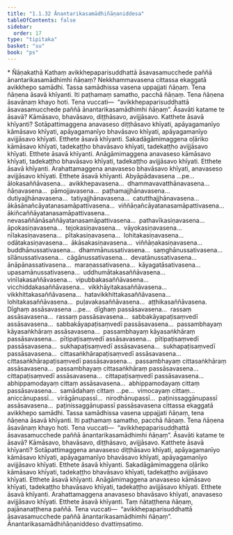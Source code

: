 ```yaml
---
title: "1.1.32 Ānantarikasamādhiñāṇaniddesa"
tableOfContents: false
sidebar:
  order: 17
type: "tipitaka"
basket: "su"
book: "ps"
---
```



<DynamicBreadcrumb />

<Paragraph type="center" book="ps">
* Ñāṇakathā
</Paragraph>


<Division number="80" book="ps" bookNo="26" page="91">

<Paragraph number="551" book="ps">
Kathaṃ avikkhepaparisuddhattā āsavasamucchede paññā ānantarikasamādhimhi ñāṇaṃ? Nekkhammavasena cittassa ekaggatā avikkhepo samādhi. Tassa samādhissa vasena uppajjati ñāṇaṃ. Tena ñāṇena āsavā khīyanti. Iti paṭhamaṃ samatho, pacchā ñāṇaṃ. Tena ñāṇena āsavānaṃ khayo hoti. Tena vuccati—  “avikkhepaparisuddhattā āsavasamucchede paññā ānantarikasamādhimhi ñāṇaṃ”.
</Paragraph>

<Paragraph number="552" book="ps">
<Emphasis>Āsavā</Emphasis>ti katame te āsavā? Kāmāsavo, bhavāsavo, diṭṭhāsavo, avijjāsavo.
</Paragraph>

<Paragraph number="553" book="ps">
Katthete āsavā khīyanti? Sotāpattimaggena anavaseso diṭṭhāsavo khīyati, apāyagamanīyo kāmāsavo khīyati, apāyagamanīyo bhavāsavo khīyati, apāyagamanīyo avijjāsavo khīyati. Etthete āsavā khīyanti. Sakadāgāmimaggena oḷāriko kāmāsavo khīyati, tadekaṭṭho bhavāsavo khīyati, tadekaṭṭho avijjāsavo khīyati. Etthete āsavā khīyanti. Anāgāmimaggena anavaseso kāmāsavo khīyati, tadekaṭṭho bhavāsavo khīyati, tadekaṭṭho avijjāsavo khīyati. Etthete āsavā khīyanti. Arahattamaggena anavaseso bhavāsavo khīyati, anavaseso avijjāsavo khīyati. Etthete āsavā khīyanti.
</Paragraph>

<Paragraph number="554" book="ps">
Abyāpādavasena …pe…  ālokasaññāvasena…  avikkhepavasena…  dhammavavatthānavasena…  ñāṇavasena…  pāmojjavasena…  paṭhamajjhānavasena…  dutiyajjhānavasena…  tatiyajjhānavasena…  catutthajjhānavasena…  ākāsānañcāyatanasamāpattivasena…  viññāṇañcāyatanasamāpattivasena…  ākiñcaññāyatanasamāpattivasena…  nevasaññānāsaññāyatanasamāpattivasena…  pathavīkasiṇavasena…  āpokasiṇavasena…  tejokasiṇavasena…  vāyokasiṇavasena…  nīlakasiṇavasena…  pītakasiṇavasena…  lohitakasiṇavasena…  odātakasiṇavasena…  ākāsakasiṇavasena…  viññāṇakasiṇavasena…  buddhānussativasena…  dhammānussativasena…  saṃghānussativasena…  sīlānussativasena…  cāgānussativasena…  devatānussativasena…  ānāpānassativasena…  maraṇassativasena…  kāyagatāsativasena…  upasamānussativasena…  uddhumātakasaññāvasena…  vinīlakasaññāvasena…  vipubbakasaññāvasena…  vicchiddakasaññāvasena…  vikkhāyitakasaññāvasena…  vikkhittakasaññāvasena…  hatavikkhittakasaññāvasena…  lohitakasaññāvasena…  puḷavakasaññāvasena…  aṭṭhikasaññāvasena.
</Paragraph>

</Division>
<Division number="81" book="ps" bookNo="26" page="92">

<Paragraph number="555" book="ps">
Dīghaṃ assāsavasena …pe…  dīghaṃ passāsavasena…  rassaṃ assāsavasena…  rassaṃ passāsavasena…  sabbakāyapaṭisaṃvedī assāsavasena…  sabbakāyapaṭisaṃvedī passāsavasena…  passambhayaṃ kāyasaṅkhāraṃ assāsavasena…  passambhayaṃ kāyasaṅkhāraṃ passāsavasena…  pītipaṭisaṃvedī assāsavasena…  pītipaṭisaṃvedī passāsavasena…  sukhapaṭisaṃvedī assāsavasena…  sukhapaṭisaṃvedī passāsavasena…  cittasaṅkhārapaṭisaṃvedī assāsavasena…  cittasaṅkhārapaṭisaṃvedī passāsavasena…  passambhayaṃ cittasaṅkhāraṃ assāsavasena…  passambhayaṃ cittasaṅkhāraṃ passāsavasena…  cittapaṭisaṃvedī assāsavasena…  cittapaṭisaṃvedī passāsavasena…  abhippamodayaṃ cittaṃ assāsavasena…  abhippamodayaṃ cittaṃ passāsavasena…  samādahaṃ cittaṃ …pe…  vimocayaṃ cittaṃ…  aniccānupassī…  virāgānupassī…  nirodhānupassī…  paṭinissaggānupassī assāsavasena…  paṭinissaggānupassī passāsavasena cittassa ekaggatā avikkhepo samādhi. Tassa samādhissa vasena uppajjati ñāṇaṃ, tena ñāṇena āsavā khīyanti. Iti paṭhamaṃ samatho, pacchā ñāṇaṃ. Tena ñāṇena āsavānaṃ khayo hoti. Tena vuccati—  “avikkhepaparisuddhattā āsavasamucchede paññā ānantarikasamādhimhi ñāṇaṃ”.
</Paragraph>

<Paragraph number="556" book="ps">
<Emphasis>Āsavā</Emphasis>ti katame te āsavā? Kāmāsavo, bhavāsavo, diṭṭhāsavo, avijjāsavo. Katthete āsavā khīyanti? Sotāpattimaggena anavaseso diṭṭhāsavo khīyati, apāyagamanīyo kāmāsavo khīyati, apāyagamanīyo bhavāsavo khīyati, apāyagamanīyo avijjāsavo khīyati. Etthete āsavā khīyanti. Sakadāgāmimaggena oḷāriko kāmāsavo khīyati, tadekaṭṭho bhavāsavo khīyati, tadekaṭṭho avijjāsavo khīyati. Etthete āsavā khīyanti. Anāgāmimaggena anavaseso kāmāsavo khīyati, tadekaṭṭho bhavāsavo khīyati, tadekaṭṭho avijjāsavo khīyati. Etthete āsavā khīyanti. Arahattamaggena anavaseso bhavāsavo khīyati, anavaseso avijjāsavo khīyati. Etthete āsavā khīyanti. Taṃ ñātaṭṭhena ñāṇaṃ, pajānanaṭṭhena paññā. Tena vuccati—  “avikkhepaparisuddhattā āsavasamucchede paññā ānantarikasamādhimhi ñāṇaṃ”.

</Paragraph>
</Division>

<Paragraph number="557" type="center" book="ps">
Ānantarikasamādhiñāṇaniddeso dvattiṃsatimo.
</Paragraph>